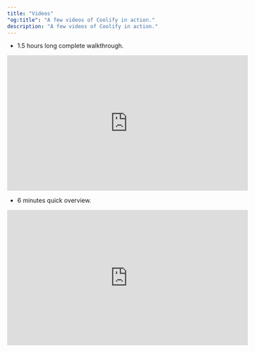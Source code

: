 ```yaml
---
title: "Videos"
"og:title": "A few videos of Coolify in action."
description: "A few videos of Coolify in action."
---
```


- 1.5 hours long complete walkthrough.

<iframe
  width="560"
  height="315"
  src="https://www.youtube.com/embed/taJlPG82Ucw"
  title="YouTube video player"
  frameborder="0"
  allow="accelerometer; autoplay; clipboard-write; encrypted-media; gyroscope; picture-in-picture"
  allowfullscreen
></iframe>

- 6 minutes quick overview.

<iframe
  width="560"
  height="315"
  src="https://www.youtube.com/embed/44uWIkGZ4W8"
  title="YouTube video player"
  frameborder="0"
  allow="accelerometer; autoplay; clipboard-write; encrypted-media; gyroscope; picture-in-picture"
  allowfullscreen
></iframe>
